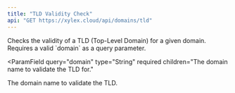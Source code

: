 ```yaml
---
title: "TLD Validity Check"
api: "GET https://xylex.cloud/api/domains/tld"
---
```


<Card title="Endpoint Description" icon="info" horizontal>
  Checks the validity of a TLD (Top-Level Domain) for a given domain. Requires a valid `domain` as a query parameter.
</Card>

<ParamField
  query="domain"
  type="String"
  required
  children="The domain name to validate the TLD for."
>
  The domain name to validate the TLD.
</ParamField>
